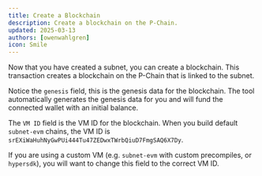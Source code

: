 ```yaml
---
title: Create a Blockchain
description: Create a blockchain on the P-Chain.
updated: 2025-03-13
authors: [owenwahlgren]
icon: Smile
---
```




Now that you have created a subnet, you can create a blockchain. This transaction creates a blockchain on the P-Chain that is linked to the subnet.

Notice the `genesis` field, this is the genesis data for the blockchain.
The tool automatically generates the genesis data for you and will fund the connected wallet with an initial balance.

The `VM ID` field is the VM ID for the blockchain. When you build default `subnet-evm` chains, the VM ID is `srEXiWaHuhNyGwPUi444Tu47ZEDwxTWrbQiuD7FmgSAQ6X7Dy`.

If you are using a custom VM (e.g. `subnet-evm` with custom precompiles, or `hypersdk`), you will want to change this field to the correct VM ID.

<ToolboxMdxWrapper>
    <CreateChain />
</ToolboxMdxWrapper>

